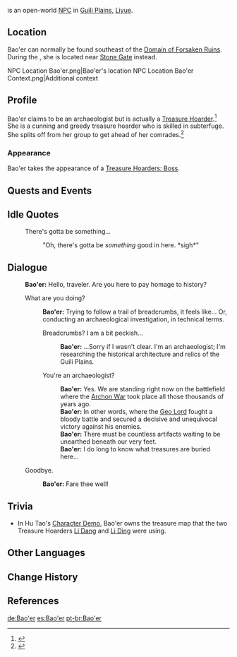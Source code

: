 {{Meta
<!-- REMOVE THIS TEMPLATE AFTER ADDING MISSING INFO -->
|missing_NPC_profile  = yes
}}
{{Character Infobox
|type             = Open-World NPC
|image            = NPC Bao'er.png
|voiceEN          = [https://www.shelby-young.com/ Shelby Young]<ref name="Shelby Young">Shelby Young: [https://www.shelby-young.com/resume EN VA's Website]</ref>
|voiceKR          = {{w|ko:강시현|Kang Si-hyeon ({{ko|강시현}})}}<ref name="Kang Si-hyeon">Twitter: [https://twitter.com/kkangchoding/status/1346481762000543752 KR VA Self Announcement]</ref>
|affiliation      = Treasure Hoarders
|region           = Liyue
|location         = Liyue
}}
{{Lang|'''Bao'er'''|zh=宝儿|zh_rm=Bǎo'ér}} is an open-world [[NPC]] in [[Guili Plains]], [[Liyue]].

==Location==
Bao'er can normally be found southeast of the [[Domain of Forsaken Ruins]]. During the {{Quest|Big Business}}, she is located near [[Stone Gate]] instead.
<gallery>
NPC Location Bao'er.png|Bao'er's location
NPC Location Bao'er Context.png|Additional context
</gallery>

==Profile==
Bao'er claims to be an archaeologist but is actually a [[Treasure Hoarder]].<ref>{{Ref/Quest|A Little Raid}}</ref> She is a cunning and greedy treasure hoarder who is skilled in subterfuge. She splits off from her group to get ahead of her comrades.<ref>{{Ref/Quest|c=Box of Gadgets version|The Lost Relic}}</ref>

===Appearance===
Bao'er takes the appearance of a [[Treasure Hoarders: Boss]].

==Quests and Events==
{{Quests and Events}}

==Idle Quotes==
{{Dialogue Start}}
:{{DIcon|Idle}} There's gotta be something...
::{{A|VO Bao'er 01.ogg}} "Oh, there's gotta be ''something'' good in here. *sigh*"
{{Dialogue End}}

==Dialogue==
{{Dialogue Start}}
:'''Bao'er:''' Hello, traveler. Are you here to pay homage to history?
:{{DIcon}} What are you doing?
::'''Bao'er:''' Trying to follow a trail of breadcrumbs, it feels like... Or, conducting an archaeological investigation, in technical terms.
::{{DIcon}} Breadcrumbs? I am a bit peckish...
:::'''Bao'er:''' ...Sorry if I wasn't clear. I'm an archaeologist; I'm researching the historical architecture and relics of the Guili Plains.
::{{DIcon}} You're an archaeologist?
:::'''Bao'er:''' Yes. We are standing right now on the battlefield where the [[Archon War]] took place all those thousands of years ago.
:::'''Bao'er:''' In other words, where the [[Morax|Geo Lord]] fought a bloody battle and secured a decisive and unequivocal victory against his enemies.
:::'''Bao'er:''' There must be countless artifacts waiting to be unearthed beneath our very feet.
:::'''Bao'er:''' I do long to know what treasures are buried here...
:{{DIcon}} Goodbye.
::'''Bao'er:''' Fare thee well!
{{Dialogue End}}

==Trivia==
* In Hu Tao's [[Character Demo]], Bao'er owns the treasure map that the two Treasure Hoarders [[Li Dang]] and [[Li Ding]] were using.

==Other Languages==
{{Other Languages
|default_hidden = 1
|en      = Bao'er
|zhs     = 宝儿
|zhs_rm  = Bǎo'ér
|zht     = 寶兒
|zht_rm  = Bǎo'ér
|ja      = 宝児
|ja_rm   = Houji{{Assumed}}
|ko      = 보아
|ko_rm   = Bo'a
|es      = Bao'er
|fr      = Bao'er
|ru      = Бао Эр
|th      = Bao'er
|vi      = Bao'er
|de      = Bao’er
|id      = Bao'er
|pt      = Bao'er
|tr      = Bao'er
|it      = Bao'er
}}

==Change History==
{{Change History|1.0}}

==References==
{{Reflist}}

[[de:Bao'er]]
[[es:Bao'er]]
[[pt-br:Bao'er]]